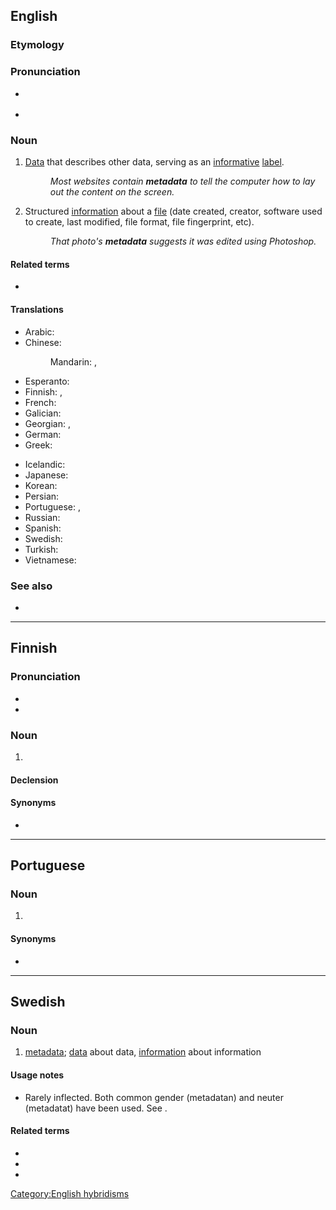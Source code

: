 {{also|meta data}}
==English==
{{wikipedia}}

===Etymology===
{{prefix|en|meta|data}}

===Pronunciation===
* {{a|UK}} {{IPA|en|/ˈmɛt.əˌdeɪ.tə/}}
* {{audio|en|En-us-metadata.ogg|Audio (US)}}

===Noun===
{{en-noun|-}}

# [[data|Data]] that describes other data, serving as an [[informative]] [[label]].
#: ''Most websites contain '''metadata''' to tell the computer how to lay out the content on the screen.''
# {{lb|en|computing}} Structured [[information]] about a [[file]] (date created, creator, software used to create, last modified, file format, file fingerprint, etc).
#: ''That photo's '''metadata''' suggests it was edited using Photoshop.''

====Related terms====
* {{l|en|metainformation}}

====Translations====
{{trans-top|data that describes data}}
* Arabic: {{t|ar|بَيَانَات وَصْفِيَّة|f-p}}
* Chinese:
*: Mandarin: {{t|cmn|元數據|sc=Hani}}, {{t|cmn|元数据|tr=yuánshùjù|sc=Hani}}
* Esperanto: {{t|eo|meta-dateno}}
* Finnish: {{t|fi|metadata}}, {{t|fi|metatieto}}
* French: {{t+|fr|métadonnées|f-p}}
* Galician: {{t|gl|metadatos|m-p}}
* Georgian: {{t|ka|მეტა-მონაცემები}}, {{t|ka|მეტამონაცემები}}
* German: {{t+|de|Metadaten|p}}
* Greek: {{t+|el|μεταδεδομένα|n-p}}
{{trans-mid}}
* Icelandic: {{t|is|lýsigögn|n-p}}
* Japanese: {{t|ja|メタデータ|tr=metadēta|sc=Jpan}}
* Korean: {{t|ko|메타데이터|sc=Kore}}
* Persian: {{t+|fa|فراداده|tr=farâdâde}}
* Portuguese: {{t|pt|metadados|m-p}}, {{t|pt|metadata|f}}
* Russian: {{t+|ru|метада́нные|n-p}}
* Spanish: {{t+|es|metadatos|m-p}}
* Swedish: {{t+|sv|metadata|c}}
* Turkish: {{t+|tr|üstveri}}
* Vietnamese: {{t+|vi|siêu dữ liệu}}
{{trans-bottom}}

===See also===
* {{l|en|tag}}

[[Category:English hybridisms]]

----

==Finnish==

===Pronunciation===
* {{fi-IPA}}
* {{fi-hyphenation}}

===Noun===
{{fi-noun}}

# {{l|en|metadata}}

====Declension====
{{fi-decl-kala|metadat|||a}}

====Synonyms====
* {{l|fi|metatieto}}

----

==Portuguese==

===Noun===
{{pt-noun|f|-}}

# {{l|en|metadata}} {{gloss|data that describes other data}}

====Synonyms====
* {{l|pt|metadados}}

----

==Swedish==

===Noun===
{{sv-noun|c}}

# [[#English|metadata]]; [[data]] about data, [[information]] about information

====Usage notes====
* Rarely inflected. Both common gender (metadatan) and neuter (metadatat) have been used. See {{l|sv|data}}.

====Related terms====
* {{l|sv|metadatahantering}}
* {{l|sv|metadataschema}}
* {{l|sv|metadatastruktur}}